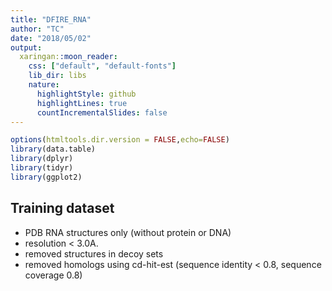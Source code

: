 ```yaml
---
title: "DFIRE_RNA"
author: "TC"
date: "2018/05/02"
output:
  xaringan::moon_reader:
    css: ["default", "default-fonts"]
    lib_dir: libs
    nature:
      highlightStyle: github
      highlightLines: true
      countIncrementalSlides: false
---
```




```r
options(htmltools.dir.version = FALSE,echo=FALSE)
library(data.table)
library(dplyr)
library(tidyr)
library(ggplot2)
```


## Training dataset

- PDB RNA structures only (without protein or DNA)
- resolution < 3.0A.
- removed structures in decoy sets
- removed homologs using cd-hit-est (sequence identity < 0.8, sequence coverage 0.8)
